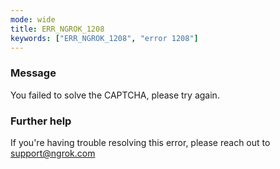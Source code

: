 ```yaml
---
mode: wide
title: ERR_NGROK_1208
keywords: ["ERR_NGROK_1208", "error 1208"]
---
```


### Message

You failed to solve the CAPTCHA, please try again.

### Further help

If you're having trouble resolving this error, please reach out to [support@ngrok.com](mailto:support@ngrok.com?subject=Help%20with%20ERR_NGROK_1208)
